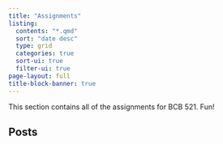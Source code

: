 ```yaml
---
title: "Assignments"
listing:
  contents: "*.qmd"
  sort: "date desc"
  type: grid
  categories: true
  sort-ui: true
  filter-ui: true
page-layout: full
title-block-banner: true
---
```


This section contains all of the assignments for BCB 521. Fun!

## Posts
